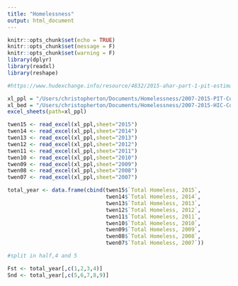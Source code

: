 ```yaml
---
title: "Homelessness"
output: html_document
---
```


```r
knitr::opts_chunk$set(echo = TRUE)
knitr::opts_chunk$set(message = F)
knitr::opts_chunk$set(warning = F)
library(dplyr)
library(readxl)
library(reshape)
```

```r

#https://www.hudexchange.info/resource/4832/2015-ahar-part-1-pit-estimates-of-homelessness/

xl_ppl = "/Users/christopherton/Documents/Homelessness/2007-2015-PIT-Counts-by-CoC.xlsx"
xl_bed = "/Users/christopherton/Documents/Homelessness/2007-2015-HIC-Counts-by-CoC.xlsx"
excel_sheets(path=xl_ppl)

twen15 <- read_excel(xl_ppl,sheet="2015")
twen14 <- read_excel(xl_ppl,sheet="2014")
twen13 <- read_excel(xl_ppl,sheet="2013")
twen12 <- read_excel(xl_ppl,sheet="2012")
twen11 <- read_excel(xl_ppl,sheet="2011")
twen10 <- read_excel(xl_ppl,sheet="2010")
twen09 <- read_excel(xl_ppl,sheet="2009")
twen08 <- read_excel(xl_ppl,sheet="2008")
twen07 <- read_excel(xl_ppl,sheet="2007")
```
```r
total_year <- data.frame(cbind(twen15$`Total Homeless, 2015`,
                               twen14$`Total Homeless, 2014`,
                               twen13$`Total Homeless, 2013`,
                               twen12$`Total Homeless, 2012`,
                               twen11$`Total Homeless, 2011`,
                               twen10$`Total Homeless, 2010`,
                               twen09$`Total Homeless, 2009`,
                               twen08$`Total Homeless, 2008`,
                               twen07$`Total Homeless, 2007`))

```

```r
#split in half,4 and 5

Fst <- total_year[,c(1,2,3,4)]
Snd <- total_year[,c(5,6,7,8,9)]
```

